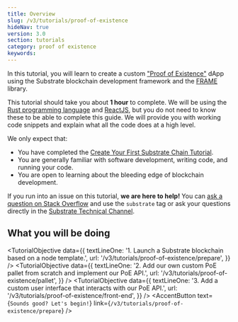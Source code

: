 ```yaml
---
title: Overview
slug: /v3/tutorials/proof-of-existence
hideNav: true
version: 3.0 
section: tutorials
category: proof of existence
keywords:
---
```


In this tutorial, you will learn to create a custom
["Proof of Existence"](https://en.wikipedia.org/wiki/Proof_of_Existence) dApp using the Substrate
blockchain development framework and the [FRAME](../../../v3/docs/runtime/frame) library.

This tutorial should take you about **1 hour** to complete. We will be using the
[Rust programming language](https://www.rust-lang.org/) and [ReactJS](https://reactjs.org/), but you
do not need to know these to be able to complete this guide. We will provide you with working code
snippets and explain what all the code does at a high level.

We only expect that:

- You have completed the
  [Create Your First Substrate Chain Tutorial](../../tutorials/create-your-first-substrate-chain).
- You are generally familiar with software development, writing code, and running your code.
- You are open to learning about the bleeding edge of blockchain development.

If you run into an issue on this tutorial, **we are here to help!** You can
[ask a question on Stack Overflow](https://stackoverflow.com/questions/tagged/substrate) and use the
`substrate` tag or ask your questions directly in the [Substrate Technical Channel](https://matrix.to/#/#substrate-technical:matrix.org).

## What you will be doing

<TutorialObjective
  data={{
    textLineOne:
      '1. Launch a Substrate blockchain based on a node template.',
    url: '/v3/tutorials/proof-of-existence/prepare',
  }}
/>
<TutorialObjective
  data={{
    textLineOne:
      '2. Add our own custom PoE pallet from scratch and implement our PoE API.',
    url: '/v3/tutorials/proof-of-existence/pallet',
  }}
/>
<TutorialObjective
  data={{
    textLineOne:
      '3. Add a custom user interface that interacts with our PoE API.',
    url: '/v3/tutorials/proof-of-existence/front-end',
  }}
/>
<AccentButton text={`Sounds good? Let's begin!`} link={`/v3/tutorials/proof-of-existence/prepare`} />